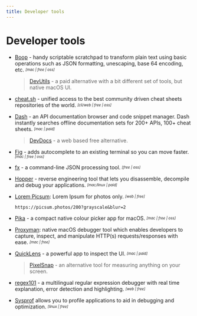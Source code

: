 ```yaml
---
title: Developer tools
---
```


# Developer tools

- [Boop](https://boop.okat.best) - handy scriptable scratchpad to transform plain text using basic operations such as JSON formatting, unescaping, base 64 encoding, etc. <sub><sup>*[mac | free | oss]*</sup></sub>
  > [DevUtils](https://devutils.app/) - a paid alternative with a bit different set of tools, but native macOS UI.

- [cheat.sh](http://cheat.sh/) - unified access to the best community driven cheat sheets repositories of the world. <sub><sup>*[cli/web | free | oss]*</sup></sub>

- [Dash](https://kapeli.com/dash) - an API documentation browser and code snippet manager. Dash instantly searches offline documentation sets for 200+ APIs, 100+ cheat sheets. <sub><sup>*[mac | paid]*</sup></sub>
  > [DevDocs](https://devdocs.io/) - a web based free alternative.

- [Fig](https://fig.io/) - adds autocomplete to an existing terminal so you can move faster. <sub><sup>*[mac | free | oss]*</sup></sub>

- [fx](https://github.com/antonmedv/fx) - a command-line JSON processing tool. <sub><sup>*[free | oss]*</sup></sub>

- [Hopper](https://www.hopper-disassembler.app/) - reverse engineering tool that lets you disassemble, decompile and debug your applications. <sub><sup>*[mac/linux | paid]*</sup></sub>

- [Lorem Picsum](https://picsum.photos/): Lorem Ipsum for photos only. <sub><sup>*[web | free]*</sup></sub>
  ```
  https://picsum.photos/200?grayscale&blur=2
  ```

- [Pika](https://superhighfives.com/pika) - a compact native colour picker app for macOS. <sub><sup>*[mac | free | oss]*</sup></sub>

- [Proxyman](https://proxyman.io/): native macOS debugger tool which enables developers to capture, inspect, and manipulate HTTP(s) requests/responses with ease. <sub><sup>*[mac | free]*</sup></sub>

- [QuickLens](https://quicklens.app/) - a powerful app to inspect the UI. <sub><sup>*[mac | paid]*</sup></sub>

  > [PixelSnap](https://getpixelsnap.com/) - an alternative tool for measuring anything on your screen.

- [regex101](https://regex101.com/) - a multilingual regular expression debugger with real time explanation, error detection and highlighting. <sub><sup>*[web | free]*</sup></sub>

- [Sysprof](https://apps.gnome.org/app/org.gnome.Sysprof3/) allows you to profile applications to aid in debugging and optimization. <sub><sup>*[linux | free]*</sup></sub>
